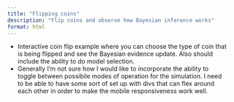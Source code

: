 ```yaml
---
title: "Flipping coins"
description: "Flip coins and observe how Bayesian inference works"
format: html
---
```


- Interactive coin flip example where you can choose the type of coin that is being flipped and see the Bayesian evidence update. Also should include the ability to do model selection. 
- Generally I'm not sure how I would like to incorporate the ability to toggle between possibile modes of operation for the simulation. I need to be able to have some sort of set up with divs that can flex around each other in order to make the mobile responsiveness work well. 